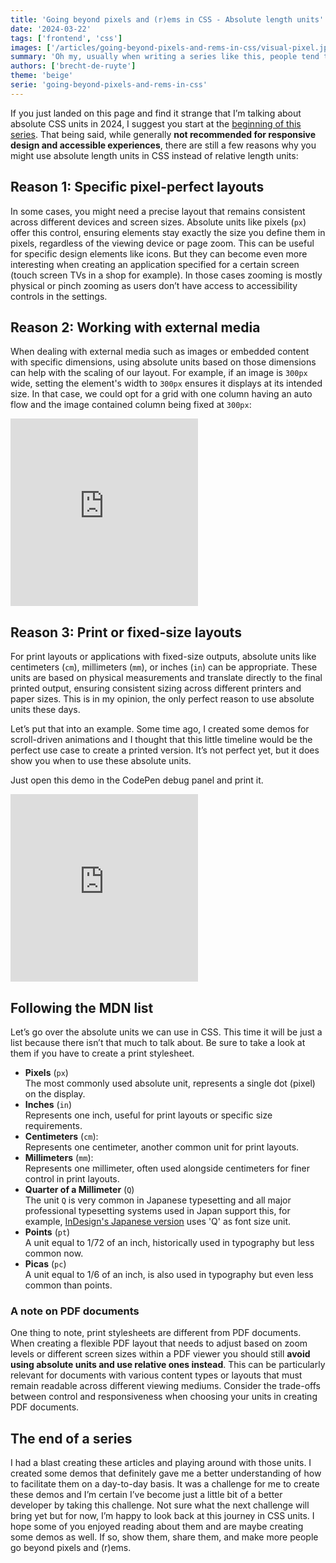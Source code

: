 ```yaml
---
title: 'Going beyond pixels and (r)ems in CSS - Absolute length units'
date: '2024-03-22'
tags: ['frontend', 'css']
images: ['/articles/going-beyond-pixels-and-rems-in-css/visual-pixel.jpg']
summary: 'Oh my, usually when writing a series like this, people tend to leave the best for last, but in this case, it seems that the best is behind us. But as I am a completionist, this last part of the CSS Units series will be about absolute units, the units you mostly - absolutely - want to avoid. But can help in certain cases.'
authors: ['brecht-de-ruyte']
theme: 'beige'
serie: 'going-beyond-pixels-and-rems-in-css'
---
```


If you just landed on this page and find it strange that I’m talking about absolute CSS units in 2024, I suggest you start at the [beginning of this series](https://techhub.iodigital.com/series/going-beyond-pixels-and-rems-in-css). That being said, while generally **not recommended for responsive design and accessible experiences**, there are still a few reasons why you might use absolute length units in CSS instead of relative length units:

## Reason 1: Specific pixel-perfect layouts

In some cases, you might need a precise layout that remains consistent across different devices and screen sizes. Absolute units like pixels (`px`) offer this control, ensuring elements stay exactly the size you define them in pixels, regardless of the viewing device or page zoom. This can be useful for specific design elements like icons. But they can become even more interesting when creating an application specified for a certain screen (touch screen TVs in a shop for example). In those cases zooming is mostly physical or pinch zooming as users don’t have access to accessibility controls in the settings.

## Reason 2: Working with external media

When dealing with external media such as images or embedded content with specific dimensions, using absolute units based on those dimensions can help with the scaling of our layout. For example, if an image is `300px` wide, setting the element's width to `300px` ensures it displays at its intended size. In that case, we could opt for a grid with one column having an auto flow and the image contained column being fixed at `300px`:

<iframe
  height="300"
  scrolling="no"
  class="simple-embed"
  title="Basic container unit example"
  src="https://codepen.io/utilitybend/embed/preview/qBwOPrv?default-tab=result&theme-id=dark"
  frameborder="no"
  loading="lazy"
  allowtransparency="true"
  allowfullscreen="true"
>
  See the Pen{' '}
  <a href="https://codepen.io/utilitybend/pen/jOJjbez">Using absolute units for a grid</a>
  &nbsp; by utilitybend (<a href="https://codepen.io/utilitybend">@utilitybend</a>) on <a href="https://codepen.io">
    CodePen
  </a>.
</iframe>

## Reason 3: Print or fixed-size layouts

For print layouts or applications with fixed-size outputs, absolute units like centimeters (`cm`), millimeters (`mm`), or inches (`in`) can be appropriate. These units are based on physical measurements and translate directly to the final printed output, ensuring consistent sizing across different printers and paper sizes. This is in my opinion, the only perfect reason to use absolute units these days.

Let’s put that into an example. Some time ago, I created some demos for scroll-driven animations and I thought that this little timeline would be the perfect use case to create a printed version. It’s not perfect yet, but it does show you when to use these absolute units.

Just open this demo in the CodePen debug panel and print it.

<iframe
  height="300"
  scrolling="no"
  class="simple-embed"
  title="Basic container unit example"
  src="https://codepen.io/utilitybend/embed/preview/JjVRgZd?default-tab=result&theme-id=dark"
  frameborder="no"
  loading="lazy"
  allowtransparency="true"
  allowfullscreen="true"
>
  See the Pen <a href="https://codepen.io/utilitybend/pen/jOJjbez">Print example</a>
  &nbsp; by utilitybend (<a href="https://codepen.io/utilitybend">@utilitybend</a>) on <a href="https://codepen.io">
    CodePen
  </a>.
</iframe>

## Following the MDN list

Let’s go over the absolute units we can use in CSS. This time it will be just a list because there isn’t that much to talk about. Be sure to take a look at them if you have to create a print stylesheet.

- **Pixels** (`px`) \
  The most commonly used absolute unit, represents a single dot (pixel) on the display.
- **Inches** (`in`) \
  Represents one inch, useful for print layouts or specific size requirements.
- **Centimeters** (`cm`): \
  Represents one centimeter, another common unit for print layouts.
- **Millimeters** (`mm`): \
  Represents one millimeter, often used alongside centimeters for finer control in print layouts.
- **Quarter of a Millimeter** (`Q`) \
  The unit `Q` is very common in Japanese typesetting and all major professional typesetting systems used in Japan support this, for example, [InDesign's Japanese version](https://helpx.adobe.com/indesign/using/rulers-measurement-units.html) uses 'Q' as font size unit.
- **Points** (`pt`) \
  A unit equal to 1/72 of an inch, historically used in typography but less common now.
- **Picas** (`pc`) \
  A unit equal to 1/6 of an inch, is also used in typography but even less common than points.

### A note on PDF documents

One thing to note, print stylesheets are different from PDF documents. When creating a flexible PDF layout that needs to adjust based on zoom levels or different screen sizes within a PDF viewer you should still **avoid using absolute units and use relative ones instead**. This can be particularly relevant for documents with various content types or layouts that must remain readable across different viewing mediums. Consider the trade-offs between control and responsiveness when choosing your units in creating PDF documents.

## The end of a series

I had a blast creating these articles and playing around with those units. I created some demos that definitely gave me a better understanding of how to facilitate them on a day-to-day basis. It was a challenge for me to create these demos and I’m certain I’ve become just a little bit of a better developer by taking this challenge. Not sure what the next challenge will bring yet but for now, I’m happy to look back at this journey in CSS units. I hope some of you enjoyed reading about them and are maybe creating some demos as well. If so, show them, share them, and make more people go beyond pixels and (r)ems.
